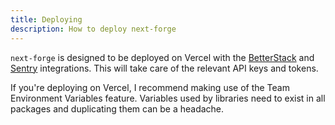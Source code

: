 ```yaml
---
title: Deploying
description: How to deploy next-forge
---
```


`next-forge` is designed to be deployed on Vercel with the [BetterStack](https://vercel.com/integrations/betterstack) and [Sentry](https://vercel.com/integrations/sentry) integrations. This will take care of the relevant API keys and tokens.

If you're deploying on Vercel, I recommend making use of the Team Environment Variables feature. Variables used by libraries need to exist in all packages and duplicating them can be a headache.